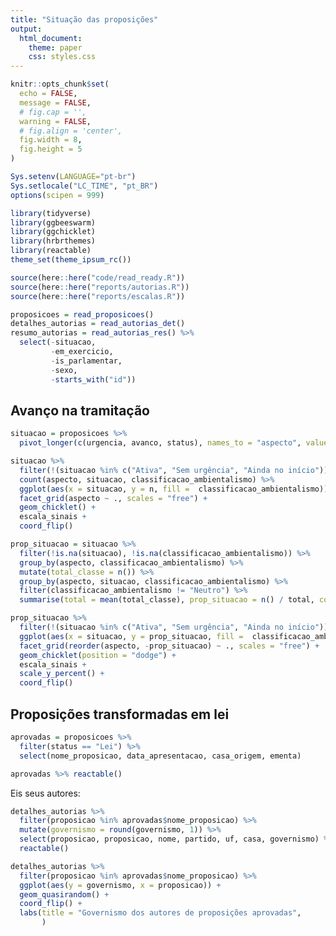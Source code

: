 ```yaml
---
title: "Situação das proposições"
output:
  html_document:
    theme: paper
    css: styles.css
---
```


```r
knitr::opts_chunk$set(
  echo = FALSE,
  message = FALSE,
  # fig.cap = '',
  warning = FALSE,
  # fig.align = 'center',
  fig.width = 8,
  fig.height = 5
)

Sys.setenv(LANGUAGE="pt-br")
Sys.setlocale("LC_TIME", "pt_BR")
options(scipen = 999)
```

```r
library(tidyverse)
library(ggbeeswarm)
library(ggchicklet)
library(hrbrthemes)
library(reactable)
theme_set(theme_ipsum_rc())

source(here::here("code/read_ready.R"))
source(here::here("reports/autorias.R"))
source(here::here("reports/escalas.R"))
```

```r
proposicoes = read_proposicoes()
detalhes_autorias = read_autorias_det()
resumo_autorias = read_autorias_res() %>%  
  select(-situacao,
         -em_exercicio,
         -is_parlamentar,
         -sexo,
         -starts_with("id"))
```

## Avanço na tramitação

```r
situacao = proposicoes %>% 
  pivot_longer(c(urgencia, avanco, status), names_to = "aspecto", values_to = "situacao") 
```


```r
situacao %>% 
  filter(!(situacao %in% c("Ativa", "Sem urgência", "Ainda no início"))) %>% 
  count(aspecto, situacao, classificacao_ambientalismo) %>% 
  ggplot(aes(x = situacao, y = n, fill =  classificacao_ambientalismo)) + 
  facet_grid(aspecto ~ ., scales = "free") + 
  geom_chicklet() + 
  escala_sinais + 
  coord_flip()
```
```r
prop_situacao = situacao %>% 
  filter(!is.na(situacao), !is.na(classificacao_ambientalismo)) %>% 
  group_by(aspecto, classificacao_ambientalismo) %>% 
  mutate(total_classe = n()) %>% 
  group_by(aspecto, situacao, classificacao_ambientalismo) %>% 
  filter(classificacao_ambientalismo != "Neutro") %>% 
  summarise(total = mean(total_classe), prop_situacao = n() / total, count_situacao = n())

prop_situacao %>% 
  filter(!(situacao %in% c("Ativa", "Sem urgência", "Ainda no início"))) %>% 
  ggplot(aes(x = situacao, y = prop_situacao, fill =  classificacao_ambientalismo)) + 
  facet_grid(reorder(aspecto, -prop_situacao) ~ ., scales = "free") + 
  geom_chicklet(position = "dodge") + 
  escala_sinais + 
  scale_y_percent() + 
  coord_flip()
```

## Proposições transformadas em lei

```r
aprovadas = proposicoes %>%
  filter(status == "Lei") %>%
  select(nome_proposicao, data_apresentacao, casa_origem, ementa)

aprovadas %>% reactable()
```

Eis seus autores:

```r
detalhes_autorias %>% 
  filter(proposicao %in% aprovadas$nome_proposicao) %>% 
  mutate(governismo = round(governismo, 1)) %>% 
  select(proposicao, proposicao, nome, partido, uf, casa, governismo) %>%
  reactable()
```

```r
detalhes_autorias %>%
  filter(proposicao %in% aprovadas$nome_proposicao) %>%
  ggplot(aes(y = governismo, x = proposicao)) +
  geom_quasirandom() + 
  coord_flip() + 
  labs(title = "Governismo dos autores de proposições aprovadas", 
       )
```

